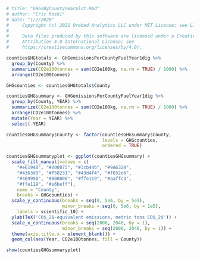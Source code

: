 ```r
# title: "GHGsByCountyYearplot.Rmd"
# author: "Eric Koski"
# date: "1/2/2020"
#     Copyright (c) 2021 Orebed Analytics LLC under MIT License; see LICENSE.md. 
# 
#     Data files produced by this software are licensed under a Creative Commons 
#     Attribution 4.0 International License; see
#     https://creativecommons.org/licenses/by/4.0/. 

countiesGHGtotals <- GHGemissionsPerCountyFuelYear1dig %>%
  group_by(County) %>%
  summarize(CO2e100tonnes = sum(CO2e100kg, na.rm = TRUE) / 1000) %>% 
  arrange(CO2e100tonnes) 

GHGcounties <- countiesGHGtotals$County

countiesGHGsummary <- GHGemissionsPerCountyFuelYear1dig %>%
  group_by(County, YEAR) %>%
  summarize(CO2e100tonnes = sum(CO2e100kg, na.rm = TRUE) / 1000) %>% 
  arrange(CO2e100tonnes) %>%
  mutate(Year = YEAR) %>%
  select(-YEAR)

countiesGHGsummary$County <- factor(countiesGHGsummary$County, 
                                    levels = GHGcounties, 
                                    ordered = TRUE)

countiesGHGsummaryplot <- ggplot(countiesGHGsummary) +
  scale_fill_manual(values = c(
    "#e6194B", "#000075", "#3cb44b", "#9A6324", 
    "#4363d8", "#f58231", "#43d4f4", "#f032e6", 
    "#469990", "#800000", "#ffe119", "#aaffc3", 
    "#ffe119", "#e6beff"),
    name = "County",
    breaks = GHGcounties) +
  scale_y_continuous(breaks = seq(0, 5e6, by = 5e5),
                     minor_breaks = seq(0, 5e6, by = 1e5),
    labels = scientific_10) +
  ylab(TeX('CO$_2$-equivalent emissions, metric tons CO$_2$')) +
  scale_x_continuous(breaks = seq(2000, 2040, by = 1),
                     minor_breaks = seq(2000, 2040, by = 1)) +
  theme(axis.title.x = element_blank()) +
  geom_col(aes(Year, CO2e100tonnes, fill = County))

show(countiesGHGsummaryplot)

```